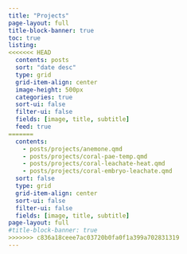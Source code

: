 ```yaml
---
title: "Projects"
page-layout: full
title-block-banner: true
toc: true
listing: 
<<<<<<< HEAD
  contents: posts
  sort: "date desc"
  type: grid
  grid-item-align: center
  image-height: 500px
  categories: true
  sort-ui: false
  filter-ui: false
  fields: [image, title, subtitle]
  feed: true
=======
  contents: 
    - posts/projects/anemone.qmd
    - posts/projects/coral-pae-temp.qmd
    - posts/projects/coral-leachate-heat.qmd
    - posts/projects/coral-embryo-leachate.qmd
  sort: false
  type: grid
  grid-item-align: center
  sort-ui: false
  filter-ui: false
  fields: [image, title, subtitle]
page-layout: full
#title-block-banner: true
>>>>>>> c836a18ceee7ac03720b0fa0f1a399a702831319
---
```

